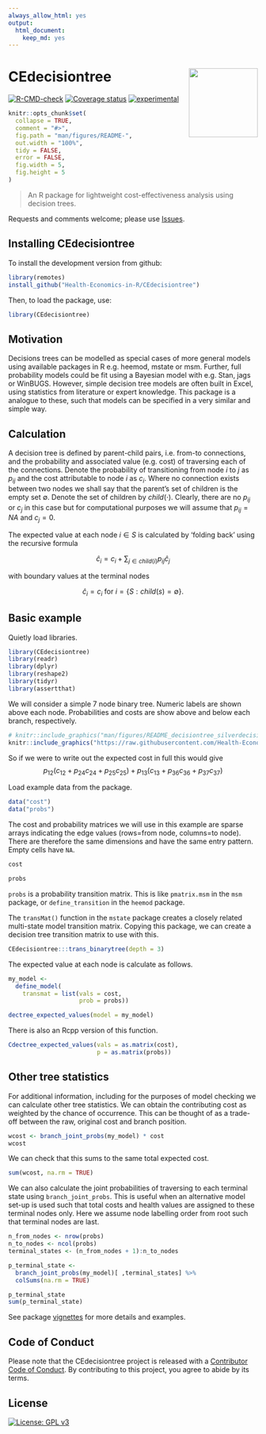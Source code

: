 ```yaml
---
always_allow_html: yes
output: 
  html_document: 
    keep_md: yes
---
```


# CEdecisiontree <img src="imgfile.png" height="139" align="right"/>

<!-- badges: start -->
[![R-CMD-check](https://github.com/Health-Economics-in-R/CEdecisiontree/workflows/R-CMD-check/badge.svg)](https://github.com/Health-Economics-in-R/CEdecisiontree/actions)
[![Coverage status](https://codecov.io/gh/Health-Economics-in-R/CEdecisiontree/branch/master/graph/badge.svg)](https://codecov.io/github/Health-Economics-in-R/CEdecisiontree?branch=master)
[![experimental](http://badges.github.io/stability-badges/dist/experimental.svg)](http://github.com/badges/stability-badges)
<!-- badges: end -->


<!-- README.md is generated from README.Rmd. Please edit that file -->

```r
knitr::opts_chunk$set(
  collapse = TRUE,
  comment = "#>",
  fig.path = "man/figures/README-",
  out.width = "100%",
  tidy = FALSE,
  error = FALSE,
  fig.width = 5,
  fig.height = 5
)
```

> An R package for lightweight cost-effectiveness analysis using decision trees.

Requests and comments welcome; please use [Issues](https://github.com/n8thangreen/CEdecisiontree/issues).


## Installing CEdecisiontree

To install the development version from github:
```r
library(remotes)
install_github("Health-Economics-in-R/CEdecisiontree")
```

Then, to load the package, use:
```r
library(CEdecisiontree)
```


## Motivation

Decisions trees can be modelled as special cases of more general models using available packages in R e.g. heemod, mstate or msm.
Further, full probability models could be fit using a Bayesian model with e.g. Stan, jags or WinBUGS.
However, simple decision tree models are often built in Excel, using statistics from literature or expert knowledge. 
This package is a analogue to these, such that  models can be specified in a very similar and simple way.

## Calculation

A decision tree is defined by parent-child pairs, i.e. from-to connections, and the probability and associated value (e.g. cost) of traversing each of the connections.
Denote the probability of transitioning from node $i$ to $j$ as $p_{ij}$ and the cost attributable to node $i$ as $c_i$.
Where no connection exists between two nodes we shall say that the parent's set of children is the empty set $\emptyset$.
Denote the set of children by $child(\cdot)$.
Clearly, there are no $p_{ij}$ or $c_j$ in this case but for computational purposes we will assume that $p_{ij} = NA$ and $c_j = 0$.

The expected value at each node $i \in S$ is calculated by 'folding back' using the recursive formula

$$
\hat{c}_i = c_i + \sum_{j \in child(i)} p_{ij} \hat{c}_j
$$

with boundary values at the terminal nodes

$$\hat{c}_i = c_i \mbox{ for } i = \{ S: child(s) = \emptyset \}.$$


## Basic example

Quietly load libraries.
```r
library(CEdecisiontree)
library(readr)
library(dplyr)
library(reshape2)
library(tidyr)
library(assertthat)
```

We will consider a simple 7 node binary tree.
Numeric labels are shown above each node.
Probabilities and costs are show above and below each branch, respectively.

```r
# knitr::include_graphics("man/figures/README_decisiontree_silverdecisions.png")
knitr::include_graphics("https://raw.githubusercontent.com/Health-Economics-in-R/CEdecisiontree/dev/man/figures/README_decisiontree_silverdecisions.png")
```

So if we were to write out the expected cost in full this would give
$$p_{12}(c_{12} + p_{24}c_{24} + p_{25}c_{25}) + p_{13}(c_{13} + p_{36}c_{36} + p_{37}c_{37})$$

Load example data from the package. 
```r
data("cost")
data("probs")
```

The cost and probability matrices we will use in this example are sparse arrays indicating the edge values (rows=from node, columns=to node).
There are therefore the same dimensions and have the same entry pattern. Empty cells have `NA`.
```r
cost
```

```r
probs
```

`probs` is a probability transition matrix.
This is like `pmatrix.msm` in the `msm` package, or `define_transition` in the `heemod` package.

The `transMat()` function in the `mstate` package creates a closely related multi-state model transition matrix.
Copying this package, we can create a decision tree transition matrix to use with this.

```r
CEdecisiontree:::trans_binarytree(depth = 3)
```


The expected value at each node is calculate as follows.
```r
my_model <-
  define_model(
    transmat = list(vals = cost,
                    prob = probs))

dectree_expected_values(model = my_model)
```

There is also an Rcpp version of this function.
```r
Cdectree_expected_values(vals = as.matrix(cost),
                         p = as.matrix(probs))
```


## Other tree statistics

For additional information, including for the purposes of model checking we can calculate other tree statistics.
We can obtain the contributing cost as weighted by the chance of occurrence.
This can be thought of as a trade-off between the raw, original cost and branch position.

```r
wcost <- branch_joint_probs(my_model) * cost
wcost
```

We can check that this sums to the same total expected cost.
```r
sum(wcost, na.rm = TRUE)
```

We can also calculate the joint probabilities of traversing to each terminal state using `branch_joint_probs`.
This is useful when an alternative model set-up is used such that total costs and health values are assigned to these terminal nodes only.
Here we assume node labelling order from root such that terminal nodes are last.

```r
n_from_nodes <- nrow(probs)
n_to_nodes <- ncol(probs)
terminal_states <- (n_from_nodes + 1):n_to_nodes

p_terminal_state <-
  branch_joint_probs(my_model)[ ,terminal_states] %>%
  colSums(na.rm = TRUE)

p_terminal_state
sum(p_terminal_state)
```

See package [vignettes](https://health-economics-in-r.github.io/CEdecisiontree/articles/) for more details and examples.

## Code of Conduct

Please note that the CEdecisiontree project is released with a [Contributor Code of Conduct](https://contributor-covenant.org/version/2/0/CODE_OF_CONDUCT.html).
By contributing to this project, you agree to abide by its terms.

## License

[![License: GPL v3](https://img.shields.io/badge/License-GPLv3-blue.svg)](https://www.gnu.org/licenses/gpl-3.0)
